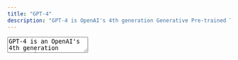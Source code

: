 ```yaml
---
title: "GPT-4"
description: "GPT-4 is OpenAI's 4th generation Generative Pre-trained Transformer. It is a multimodal large language model that uses deep learning to produce human-like text, accepting image and text inputs. GPT-4 is OpenAI's most advanced system, producing safer and more useful responses"
---
```


<TextArea full align="center">
GPT-4 is an OpenAI's 4th generation Generative Pre-trained Transformer, a successor of ChatGPT. It is a multimodal large language model that uses deep learning to generate human-like text and it can accept image and text as inputs. GPT-4 is OpenAI's most advanced system, producing safer and more useful responses, it hallucinates less than previous models and is a major step forward. There are two versions with context windows of 8192 and 32768 tokens, which is a significant improvement over GPT-3.5 and GPT-3. OpenAI introduced the concept of "system message" that can be given to chat-optimized versions of GPT-4 in order to set the tone and task of the response.
</TextArea>

<div className="prose mt-12 prose-h2:text-3xl">

</div>

<Libraries title="GPT-4 General Information" description="Discover GPT-4 to help you get started">
  <Library
    name="Research Paper"
    description="Open AI's GPT-4 research paper"
    href="https://openai.com/research/gpt-4"
  />
  <Library
    name="Product Page"
    description="GPT-4 Product description page"
    href="https://openai.com/product/gpt-4"
  />
  <Library
    name="Playground"
    description="Quickly create and test your GPT-4 app ideas. You need to choose Mode: 'Chat' to be able to use GPT-4"
    href="https://beta.openai.com/playground"
  />
</Libraries>
